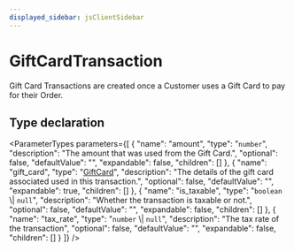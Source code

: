 ```yaml
---
displayed_sidebar: jsClientSidebar
---
```



# GiftCardTransaction

Gift Card Transactions are created once a Customer uses a Gift Card to pay for their Order.

## Type declaration

<ParameterTypes parameters={[
  {
    "name": "amount",
    "type": "`number`",
    "description": "The amount that was used from the Gift Card.",
    "optional": false,
    "defaultValue": "",
    "expandable": false,
    "children": []
  },
  {
    "name": "gift_card",
    "type": "[GiftCard](../classes/internal.GiftCard-1.mdx)",
    "description": "The details of the gift card associated used in this transaction.",
    "optional": false,
    "defaultValue": "",
    "expandable": true,
    "children": []
  },
  {
    "name": "is_taxable",
    "type": "`boolean` \\| `null`",
    "description": "Whether the transaction is taxable or not.",
    "optional": false,
    "defaultValue": "",
    "expandable": false,
    "children": []
  },
  {
    "name": "tax_rate",
    "type": "`number` \\| `null`",
    "description": "The tax rate of the transaction",
    "optional": false,
    "defaultValue": "",
    "expandable": false,
    "children": []
  }
]} />
